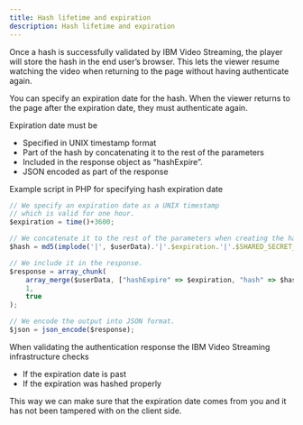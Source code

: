 ```yaml
---
title: Hash lifetime and expiration
description: Hash lifetime and expiration
---
```


Once a hash is successfully validated by IBM Video Streaming, the player will store the hash in the end user’s browser. This lets the viewer resume watching the video when returning to the page without having authenticate again.

You can specify an expiration date for the hash. When the viewer returns to the page after the expiration date, they must authenticate again.

Expiration date must be

- Specified in UNIX timestamp format
- Part of the hash by concatenating it to the rest of the parameters
- Included in the response object as “hashExpire”.
- JSON encoded as part of the response

Example script in PHP for specifying hash expiration date

```js
// We specify an expiration date as a UNIX timestamp
// which is valid for one hour.
$expiration = time()+3600;

// We concatenate it to the rest of the parameters when creating the hash.
$hash = md5(implode('|', $userData).'|'.$expiration.'|'.$SHARED_SECRET_KEY);

// We include it in the response.
$response = array_chunk(
    array_merge($userData, ["hashExpire" => $expiration, "hash" => $hash]),
    1,
    true
);

// We encode the output into JSON format.
$json = json_encode($response);

```

When validating the authentication response the IBM Video Streaming infrastructure checks

- If the expiration date is past
- If the expiration was hashed properly

This way we can make sure that the expiration date comes from you and it has not been tampered with on the client side.

